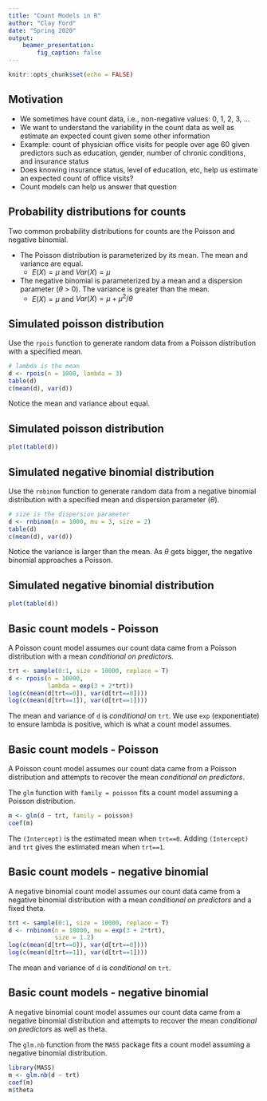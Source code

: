 ```yaml
---
title: "Count Models in R"
author: "Clay Ford"
date: "Spring 2020"
output: 
    beamer_presentation: 
        fig_caption: false
---
```


```r
knitr::opts_chunk$set(echo = FALSE)
```

## Motivation

- We sometimes have count data, i.e., non-negative values: 0, 1, 2, 3, ...
- We want to understand the variability in the count data as well as estimate an expected count given some other information
- Example: count of physician office visits for people over age 60 given predictors such as education, gender, number of chronic conditions, and insurance status
- Does knowing insurance status, level of education, etc, help us estimate an expected count of office visits?
- Count models can help us answer that question

## Probability distributions for counts

Two common probability distributions for counts are the Poisson and negative binomial.

* The Poisson distribution is parameterized by its mean. The mean and variance are equal.
    + $E(X) = \mu$ and $Var(X) = \mu$
* The negative binomial is parameterized by a mean and a dispersion parameter ($\theta$ > 0). The variance is greater than the mean.
    + $E(X) = \mu$ and $Var(X) = \mu + \mu^2/\theta$
    
## Simulated poisson distribution

Use the `rpois` function to generate random data from a Poisson distribution with a specified mean.

```r
# lambda is the mean
d <- rpois(n = 1000, lambda = 3)
table(d)
c(mean(d), var(d))
```

Notice the mean and variance about equal.

## Simulated poisson distribution

```r
plot(table(d))
```


## Simulated negative binomial distribution

Use the `rnbinom` function to generate random data from a negative binomial distribution with a specified mean and dispersion parameter ($\theta$).

```r
# size is the dispersion parameter
d <- rnbinom(n = 1000, mu = 3, size = 2)
table(d)
c(mean(d), var(d))

```

Notice the variance is larger than the mean. As $\theta$ gets bigger, the negative binomial approaches a Poisson.

## Simulated negative binomial distribution

```r
plot(table(d))
```


## Basic count models - Poisson

A Poisson count model assumes our count data came from a Poisson distribution with a mean _conditional on predictors_.

```r
trt <- sample(0:1, size = 10000, replace = T)
d <- rpois(n = 10000, 
           lambda = exp(3 + 2*trt))
log(c(mean(d[trt==0]), var(d[trt==0])))
log(c(mean(d[trt==1]), var(d[trt==1])))
```

The mean and variance of `d` is _conditional_ on `trt`. We use `exp` (exponentiate) to ensure lambda is positive, which is what a count model assumes. 


## Basic count models - Poisson

A Poisson count model assumes our count data came from a Poisson distribution and attempts to recover the mean _conditional on predictors_. 

The `glm` function with `family = poisson` fits a count model assuming a Poisson distribution. 

```r
m <- glm(d ~ trt, family = poisson)
coef(m)

```

The `(Intercept)` is the estimated mean when `trt==0`. Adding `(Intercept)` and `trt` gives the estimated mean when `trt==1`.

## Basic count models - negative binomial

A negative binomial count model assumes our count data came from a negative binomial distribution with a mean _conditional on predictors_ and a fixed theta.

```r
trt <- sample(0:1, size = 10000, replace = T)
d <- rnbinom(n = 10000, mu = exp(3 + 2*trt), 
             size = 1.2)
log(c(mean(d[trt==0]), var(d[trt==0])))
log(c(mean(d[trt==1]), var(d[trt==1])))
```

The mean and variance of `d` is _conditional_ on `trt`.

## Basic count models - negative binomial

A negative binomial count model assumes our count data came from a negative binomial distribution and attempts to recover the mean _conditional on predictors_ as well as theta. 

The `glm.nb` function from the `MASS` package fits a count model assuming a negative binomial distribution. 

```r
library(MASS)
m <- glm.nb(d ~ trt)
coef(m)
m$theta
```

